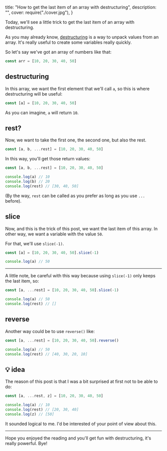   title: "How to get the last item of an array with destructuring",
  description: "",
  cover: require("./cover.jpg"),
}

Today, we'll see a little trick to get the last item of an array with destructuring.

As you may already know, [destructuring](https://developer.mozilla.org/en-US/docs/Web/JavaScript/Reference/Operators/Destructuring_assignment) is a way to unpack values from an array. It's really useful to create some variables really quickly.

So let's say we've got an array of numbers like that:

```js
const arr = [10, 20, 30, 40, 50]
```

## destructuring

In this array, we want the first element that we'll call `a`, so this is where destructuring will be useful:

```js
const [a] = [10, 20, 30, 40, 50]
```

As you can imagine, `a` will return `10`.

## rest?

Now, we want to take the first one, the second one, but also the rest.

```js
const [a, b, ...rest] = [10, 20, 30, 40, 50]
```

In this way, you'll get those return values:

```js
const [a, b, ...rest] = [10, 20, 30, 40, 50]

console.log(a) // 10
console.log(b) // 20
console.log(rest) // [30, 40, 50]
```

(By the way, `rest` can be called as you prefer as long as you use `...` before).

## slice

Now, and this is the trick of this post, we want the last item of this array. In other way, we want a variable with the value `50`.

For that, we'll use `slice(-1)`.

```js
const [a] = [10, 20, 30, 40, 50].slice(-1)

console.log(a) // 50
```

---

A little note, be careful with this way because using `slice(-1)` only keeps the last item, so:

```js
const [a, ...rest] = [10, 20, 30, 40, 50].slice(-1)

console.log(a) // 50
console.log(rest) // []
```

## reverse

Another way could be to use `reverse()` like:

```js
const [a, ...rest] = [10, 20, 30, 40, 50].reverse()

console.log(a) // 50
console.log(rest) // [40, 30, 20, 10]
```

## 💡 idea

The reason of this post is that I was a bit surprised at first not to be able to do:

```js
const [a, ...rest, z] = [10, 20, 30, 40, 50]

console.log(a) // 10
console.log(rest) // [20, 30, 40]
console.log(z) // [50]
```

It sounded logical to me. I'd be interested of your point of view about this.

---

Hope you enjoyed the reading and you'll get fun with destructuring, it's really powerful. Bye!
